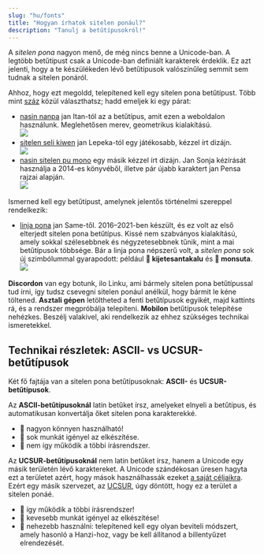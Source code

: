 ```yaml
---
slug: "hu/fonts"
title: "Hogyan írhatok sitelen ponául?"
description: "Tanulj a betűtípusokról!"
---
```


A *sitelen pona* nagyon menő, de még nincs benne a Unicode-ban. A legtöbb betűtípust csak a Unicode-ban definiált karakterek érdeklik. Ez azt jelenti, hogy a te készülékeden lévő betűtípusok valószínűleg semmit sem tudnak a sitelen ponáról.

Ahhoz, hogy ezt megoldd, telepítened kell egy sitelen pona betűtípust. Több mint [száz](https://linku.la/fonts/) közül választhatsz; hadd emeljek ki egy párat:

* [nasin nanpa](https://raw.githubusercontent.com/lipu-linku/ijo/main/nasinsitelen/nasin-nanpa.otf) jan Itan-tól az a betűtípus, amit ezen a weboldalon használunk. Meglehetősen merev, geometrikus kialakítású.<br /><img src="/example-nasin-nanpa.webp" />
* [sitelen seli kiwen](https://raw.githubusercontent.com/lipu-linku/ijo/main/nasinsitelen/sitelenselikiwenasuki.ttf) jan Lepeka-tól egy játékosabb, kézzel írt dizájn.<br /><img src="/example-sitelen-seli-kiwen.webp" />
* [nasin sitelen pu mono](https://raw.githubusercontent.com/lipu-linku/ijo/main/nasinsitelen/nasin-sitelen-pu-mono.otf) egy másik kézzel írt dizájn. Jan Sonja kézírását használja a 2014-es könyvéből, illetve pár újabb karaktert jan Pensa rajzai alapján.<br /><img src="/example-pu-mono.webp" />

Ismerned kell egy betűtípust, amelynek jelentős történelmi szereppel rendelkezik:

* [linja pona](https://raw.githubusercontent.com/lipu-linku/ijo/main/nasinsitelen/linja-pona.otf) jan Same-től. 2016–2021-ben készült, és ez volt az első elterjedt sitelen pona betűtípus. Kissé nem szabványos kialakítású, amely sokkal szélesebbnek és négyzetesebbnek tűnik, mint a mai betűtípusok többsége. Bár a linja pona népszerű volt, a *sitelen pona* sok új szimbólummal gyarapodott: például **󱦀 kijetesantakalu** és **󱥽 monsuta**.<br /><img src="/example-linja-pona.webp" />

**Discordon** van egy botunk, ilo Linku, ami bármely sitelen pona betűtípussal tud írni, így tudsz csevegni sitelen ponául anélkül, hogy bármit le kéne töltened.
**Asztali gépen** letöltheted a fenti betűtípusok egyikét, majd kattints rá, és a rendszer megpróbálja telepíteni.
**Mobilon** betűtípusok telepítése nehézkes. Beszélj valakivel, aki rendelkezik az ehhez szükséges technikai ismeretekkel.

## Technikai részletek: ASCII- vs UCSUR-betűtípusok

Két fő fajtája van a sitelen pona betűtípusoknak: **ASCII-** és **UCSUR-betűtípusok**.

Az **ASCII-betűtípusoknál** latin betűket írsz, amelyeket elnyeli a betűtípus, és automatikusan konvertálja őket sitelen pona karakterekké.

* 🎉 nagyon könnyen használható!
* 🙁 sok munkát igényel az elkészítése.
* 🙁 nem így működik a többi írásrendszer.

Az **UCSUR-betűtípusoknál** nem latin betűket írsz, hanem a Unicode egy másik területén lévő karaktereket. A Unicode szándékosan üresen hagyta ezt a területet azért, hogy mások használhassák ezeket [a saját céljaikra](https://en.wikipedia.org/wiki/Private_Use_Areas). Ezért egy másik szervezet, az [UCSUR](https://www.kreativekorp.com/ucsur/), úgy döntött, hogy ez a terület a sitelen ponáé.

* 🎉 így működik a többi írásrendszer!
* 🎉 kevesebb munkát igényel az elkészítése!
* 🙁 nehezebb használni: telepítened kell egy olyan beviteli módszert, amely hasonló a Hanzi-hoz, vagy be kell állítanod a billentyűzet elrendezését.
